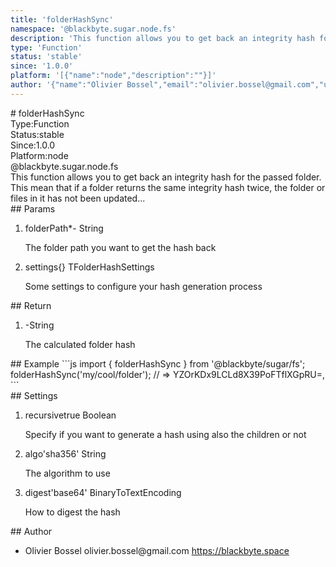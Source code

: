 ```yaml
---
title: 'folderHashSync'
namespace: '@blackbyte.sugar.node.fs'
description: 'This function allows you to get back an integrity hash for the passed folder. This mean that if a folder returns the same integrity hash twice, the folder or files in it has not been updated...'
type: 'Function'
status: 'stable'
since: '1.0.0'
platform: '[{"name":"node","description":""}]'
author: '{"name":"Olivier Bossel","email":"olivier.bossel@gmail.com","url":"https://blackbyte.space"}'
---
```

<div class="docmap -mdx">
# folderHashSync
<div class="docmap_metas">
<div class="docmap_type"><span class="docmap_type-label">Type:</span><span class="docmap_type-value">Function</span></div>
<div class="docmap_status"><span class="docmap_status-label">Status:</span><span class="docmap_status-value -stable">stable</span></div>
<div class="docmap_since"><span class="docmap_since-label">Since:</span><span class="docmap_since-value">1.0.0</span></div>
<div class="docmap_platform"><span class="docmap_platform-label">Platform:</span><span class="docmap_platform-value -node">node</span></div>
</div>
<div class="docmap_namespace">@blackbyte.sugar.node.fs</div>
<div class="docmap_description typo-lead typo-format">
This function allows you to get back an integrity hash for the passed folder.
This mean that if a folder returns the same integrity hash twice, the folder or files in it
has not been updated...
</div>
<div class="docmap_params">
## Params
<ol class="docmap_list">
<li class="docmap_item">
<span class="docmap_name">folderPath<span class="docmap_required">*</span></span><span class="docmap_default">-</span> <span class="docmap_type">String</span>
<p class="docmap_description">The folder path you want to get the hash back</p>
</li>
<li class="docmap_item">
<span class="docmap_name">settings</span><span class="docmap_default">&lcub;&rcub;</span> <span class="docmap_type">TFolderHashSettings</span>
<p class="docmap_description">Some settings to configure your hash generation process</p>
</li>
</ol>
</div>
<div class="docmap_return">
## Return
<ol class="docmap_list">
<li class="docmap_item">
<span class="docmap_default">-</span><span class="docmap_type">String</span>
<p class="docmap_description">The calculated folder hash</p>
</li>
</ol>
</div>
<div class="docmap_examples">
## Example
<s-code language="js" header>
```js
import { folderHashSync } from '@blackbyte/sugar/fs';
folderHashSync('my/cool/folder'); // => YZOrKDx9LCLd8X39PoFTflXGpRU=,
```
</s-code>
</div>
<div class="docmap_settings">
## Settings
<ol class="docmap_list">
<li class="docmap_item">
<span class="docmap_name">recursive</span><span class="docmap_default">true</span> <span class="docmap_type">Boolean</span>
<p class="docmap_description">Specify if you want to generate a hash using also the children or not</p>
</li>
<li class="docmap_item">
<span class="docmap_name">algo</span><span class="docmap_default">&apos;sha356&apos;</span> <span class="docmap_type">String</span>
<p class="docmap_description">The algorithm to use</p>
</li>
<li class="docmap_item">
<span class="docmap_name">digest</span><span class="docmap_default">&apos;base64&apos;</span> <span class="docmap_type">BinaryToTextEncoding</span>
<p class="docmap_description">How to digest the hash</p>
</li>
</ol>
</div>
<div class="docmap_author">
## Author
<ul class="docmap_list">
<li class="docmap_item">
<span class="docmap_name">Olivier Bossel</span>
<span class="docmap_email">olivier.bossel@gmail.com</span>
<a href="https://blackbyte.space" target="_blank" class="docmap_url">https://blackbyte.space</a>
</li>
</ul>
</div>
</div>